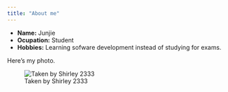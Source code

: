 ```yaml
---
title: "About me"
---
```


- __Name:__ Junjie
- __Ocupation:__ Student
- __Hobbies:__ Learning sofware development instead of studying for exams.

Here's my photo.

![Taken by Shirley 2333](images/me.jpeg)
